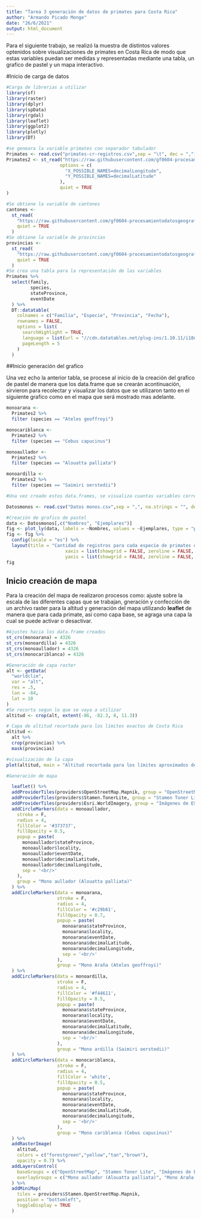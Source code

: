 ---
title: "Tarea 3 generación de datos de primates para Costa Rica"
author: "Armando Picado Monge"
date: "26/6/2021"
output: html_document
---

Para el siguiente trabajo, se realizó la muestra de distintos valores optenidos sobre visualizaciones de primates en Costa Rica de modo que estas variables puedan ser medidas y representadas mediante una tabla, un grafico de pastel y un mapa interactivo.

#Inicio de carga de datos  
  
```{r carga y creación de datos}
#Carga de librerias a utilizar
library(sf)
library(raster)
library(dplyr)
library(spData)
library(rgdal)
library(leaflet)
library(ggplot2)
library(plotly)
library(DT) 

#se geneara la variable primates con separador tabulador
Primates <- read.csv("primates-cr-registros.csv",sep = "\t", dec = ",")
Primates2 <- st_read("https://raw.githubusercontent.com/gf0604-procesamientodatosgeograficos/2021i-datos/main/gbif/primates-cr-registros.csv",
                    options = c(
                      "X_POSSIBLE_NAMES=decimalLongitude",
                      "Y_POSSIBLE_NAMES=decimalLatitude"
                    ),
                    quiet = TRUE
)

#Se obtiene la variable de cantones
cantones <-
  st_read(
    "https://raw.githubusercontent.com/gf0604-procesamientodatosgeograficos/2021i-datos/main/ign/delimitacion-territorial-administrativa/cr_cantones_simp_wgs84.geojson",
    quiet = TRUE
  )
#Se obtiene la variable de provincias
provincias <-
  st_read(
    "https://raw.githubusercontent.com/gf0604-procesamientodatosgeograficos/2021i-datos/main/ign/delimitacion-territorial-administrativa/cr_provincias_simp_wgs84.geojson",
    quiet = TRUE
  )
#Se crea una tabla para la representación de las variables
Primates %>%
  select(family,
         species,
         stateProvince,
         eventDate
  ) %>%
  DT::datatable(
    colnames = c("Familia", "Especie", "Provincia", "Fecha"),
    rownames = FALSE,
    options = list(
      searchHighlight = TRUE,
      language = list(url = "//cdn.datatables.net/plug-ins/1.10.11/i18n/Spanish.json"),
      pageLength = 5
    )
  )
```

##Inicio generación del grafico  

Una vez echo la anterior tabla, se procese al inicio de la creación del grafico de pastel de manera que los data.frame que se crearán acontinuación, sirvieron para recolectar y visualizar los datos que se utilizaron tanto en el siguiente grafico como en el mapa que será mostrado mas adelante.


```{r Creación de data.frame para cada primate y creación del grafico}
monoarana <- 
  Primates2 %>%
  filter (species == "Ateles geoffroyi")

monocariblanca <- 
  Primates2 %>%
  filter (species == "Cebus capucinus")

monoaullador <- 
  Primates2 %>%
  filter (species == "Alouatta palliata")

monoardilla <- 
  Primates2 %>%
  filter (species == "Saimiri oerstedii")

#Una vez creado estos data.frames, se visualiza cuantas variables corresponden para cada visualización de especie y se procede a crear un archivo .csv con el fin de que este sea el que contenga los datos de los valores utilizados en el grafico de pastel.

Datosmonos <- read.csv("Datos monos.csv",sep = ",", na.strings = "", dec = ",")

#Creación de grafico de pastel
data <- Datosmonos[,c("Nombres", "Ejemplares")]
fig <- plot_ly(data, labels = ~Nombres, values = ~Ejemplares, type = "pie")
fig <- fig %>% 
  config(locale = "es") %>%
  layout(title = "Cantidad de registros para cada especie de primates en Costa Rica",
                      xaxis = list(showgrid = FALSE, zeroline = FALSE, showticklabels = FALSE),
                      yaxis = list(showgrid = FALSE, zeroline = FALSE, showticklabels = FALSE))
fig
```

## Inicio creación de mapa

Para la creación del mapa de realizaron procesos como: ajuste sobre la escala de las diferentes capas que se trabajan, gneración y confección de un archivo raster para la altitud y generación del mapa utilizando __leaflet__ de manera que para cada primate, así como capa base, se agraga una capa la cual se puede activar o desactivar.

```{r Creación de archivo raster y mapa}
#Ajustes hacia los data.frame creados
st_crs(monoarana) = 4326
st_crs(monoardilla) = 4326
st_crs(monoaullador) = 4326
st_crs(monocariblanca) = 4326

#Generación de capa raster
alt <- getData(
  "worldclim",
  var = "alt",
  res = .5,
  lon = -84,
  lat = 10
)
#Se recorta segun lo que se vaya a utilizar
altitud <- crop(alt, extent(-86, -82.3, 8, 11.3))

# Capa de altitud recortada para los límites exactos de Costa Rica
altitud <-
  alt %>%
  crop(provincias) %>%
  mask(provincias)

#visualización de la capa
plot(altitud, main = "Altitud recortada para los límites aproximados de Costa Rica")

#Generación de mapa

  leaflet() %>%
  addProviderTiles(providers$OpenStreetMap.Mapnik, group = "OpenStreetMap") %>%
  addProviderTiles(providers$Stamen.TonerLite, group = "Stamen Toner Lite") %>%
  addProviderTiles(providers$Esri.WorldImagery, group = "Imágenes de ESRI") %>%
  addCircleMarkers(data = monoaullador,
    stroke = F,
    radius = 4,
    fillColor = '#373737',
    fillOpacity = 0.5,
    popup = paste(
      monoaullador$stateProvince,
      monoaullador$locality,
      monoaullador$eventDate,
      monoaullador$decimalLatitude,
      monoaullador$decimalLongitude,
      sep = '<br/>'
    ),
    group = "Mono aullador (Alouatta palliata)"
  ) %>%
  addCircleMarkers(data = monoarana,
                   stroke = F,
                   radius = 4,
                   fillColor = '#c29b61',
                   fillOpacity = 0.7,
                   popup = paste(
                     monoarana$stateProvince,
                     monoarana$locality,
                     monoarana$eventDate,
                     monoarana$decimalLatitude,
                     monoarana$decimalLongitude,
                     sep = '<br/>'
                   ),
                   group = "Mono Araña (Ateles geoffroyi)"
  ) %>%
  addCircleMarkers(data = monoardilla,
                   stroke = F,
                   radius = 4,
                   fillColor = '#f44611',
                   fillOpacity = 0.5,
                   popup = paste(
                     monoarana$stateProvince,
                     monoarana$locality,
                     monoarana$eventDate,
                     monoarana$decimalLatitude,
                     monoarana$decimalLongitude,
                     sep = '<br/>'
                   ),
                   group = "Mono ardilla (Saimiri oerstedii)"
  ) %>%
  addCircleMarkers(data = monocariblanca,
                   stroke = F,
                   radius = 4,
                   fillColor = 'white',
                   fillOpacity = 0.5,
                   popup = paste(
                     monoarana$stateProvince,
                     monoarana$locality,
                     monoarana$eventDate,
                     monoarana$decimalLatitude,
                     monoarana$decimalLongitude,
                     sep = '<br/>'
                   ),
                   group = "Mono cariblanca (Cebus capucinus)"
  ) %>%
  addRasterImage(
    altitud, 
    colors = c("forestgreen","yellow","tan","brown"), 
    opacity = 0.7) %>% 
  addLayersControl(
    baseGroups = c("OpenStreetMap", "Stamen Toner Lite", "Imágenes de ESRI"),
    overlayGroups = c("Mono aullador (Alouatta palliata)", "Mono Araña (Ateles geoffroyi)", "Mono ardilla (Saimiri oerstedii)", "Mono cariblanca (Cebus capucinus)")
  ) %>%
  addMiniMap(
    tiles = providers$Stamen.OpenStreetMap.Mapnik,
    position = "bottomleft",
    toggleDisplay = TRUE
  )
```


